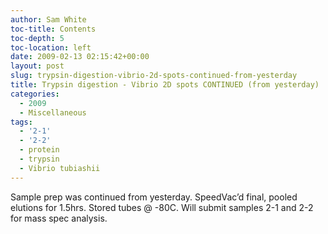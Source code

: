 ```yaml
---
author: Sam White
toc-title: Contents
toc-depth: 5
toc-location: left
date: 2009-02-13 02:15:42+00:00
layout: post
slug: trypsin-digestion-vibrio-2d-spots-continued-from-yesterday
title: Trypsin digestion - Vibrio 2D spots CONTINUED (from yesterday)
categories:
  - 2009
  - Miscellaneous
tags:
  - '2-1'
  - '2-2'
  - protein
  - trypsin
  - Vibrio tubiashii
---
```


Sample prep was continued from yesterday. SpeedVac'd final, pooled elutions for 1.5hrs. Stored tubes @ -80C. Will submit samples 2-1 and 2-2 for mass spec analysis.
